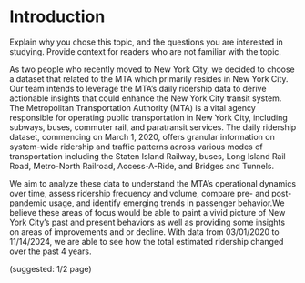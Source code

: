 # Introduction

Explain why you chose this topic, and the questions you are interested in studying. Provide context for readers who are not familiar with the topic.

As two people who recently moved to New York City, we decided to choose a dataset that related to the MTA which primarily resides in New York City. Our team intends to leverage the MTA's daily ridership data to derive actionable insights that could enhance the New York City transit system. The Metropolitan Transportation Authority (MTA) is a vital agency responsible for operating public transportation in New York City, including subways, buses, commuter rail, and paratransit services. The daily ridership dataset, commencing on March 1, 2020, offers granular information on system-wide ridership and traffic patterns across various modes of transportation including the Staten Island Railway, buses, Long Island Rail Road, Metro-North Railroad, Access-A-Ride, and Bridges and Tunnels.

We aim to analyze these data to understand the MTA's operational dynamics over time, assess ridership frequency and volume, compare pre- and post-pandemic usage, and identify emerging trends in passenger behavior.We believe these areas of focus would be able to paint a vivid picture of New York City's past and present behaviors as well as providing some insights on areas of improvements and or decline. With data from 03/01/2020 to 11/14/2024, we are able to see how the total estimated ridership changed over the past 4 years.

(suggested: 1/2 page)
